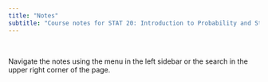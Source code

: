 ```yaml
---
title: "Notes"
subtitle: "Course notes for STAT 20: Introduction to Probability and Statistics"
---
```


\

Navigate the notes using the menu in the left sidebar or the search in the upper right corner of the page. 